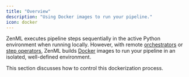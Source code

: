 ```yaml
---
title: "Overview"
description: "Using Docker images to run your pipeline."
icon: docker
---
```


ZenML executes pipeline steps sequentially in the active Python environment when running locally. However, with remote [orchestrators](/develop/user-guide/guides/production-guide/cloud-orchestration) or [step operators](/develop/stack-components/step-operators), ZenML builds [Docker](https://www.docker.com/) images to run your pipeline in an isolated, well-defined environment.

This section discusses how to control this dockerization process.
